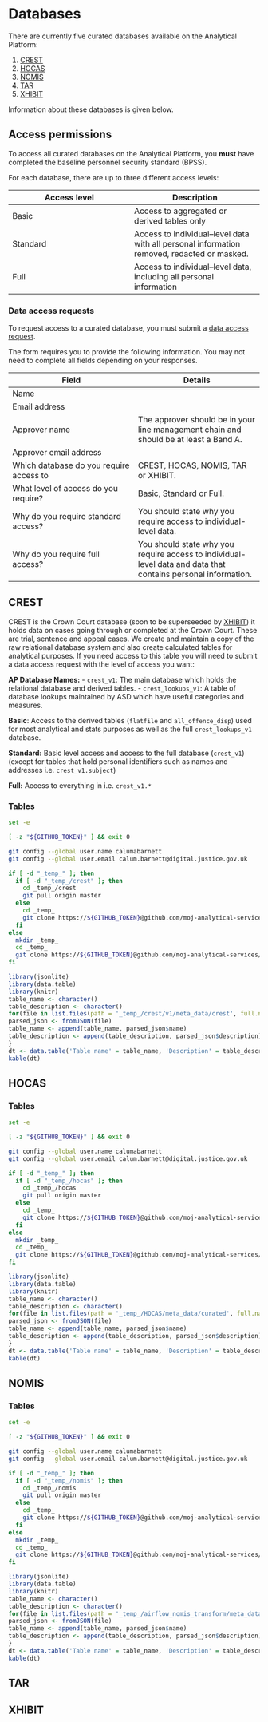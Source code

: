 # Databases

There are currently five curated databases available on the Analytical Platform:

1.  [CREST](#crest)
2.  [HOCAS](#hocas)
3.  [NOMIS](#nomis)
4.  [TAR](#tar)
5.  [XHIBIT](#xhibit)

Information about these databases is given below.

## Access permissions

To access all curated databases on the Analytical Platform, you __must__ have completed the baseline personnel security standard (BPSS).

For each database, there are up to three different access levels:


Access level    | Description
----------------|-----------------
Basic           | Access to aggregated or derived tables only
Standard        | Access to individual--level data with all personal information removed, redacted or masked.
Full            | Access to individual--level data, including all personal information

### Data access requests

To request access to a curated database, you must submit a [data access request](https://forms.office.com/Pages/ResponsePage.aspx?id=KEeHxuZx_kGp4S6MNndq2BOEgSXQX71KliRRhdF6GWNUN0RVNDFaSjFPTVg1Q1pJWE8yUjFaSVdVSSQlQCN0PWcu).

The form requires you to provide the following information. You may not need to complete all fields depending on your responses.

Field                                   | Details
----------------------------------------|----------------------------------------
Name                                    |
Email address                           |
Approver name                           | The approver should be in your line management chain and should be at least a Band A.
Approver email address                  |
Which database do you require access to | CREST, HOCAS, NOMIS, TAR or XHIBIT.
What level of access do you require?    | Basic, Standard or Full.
Why do you require standard access?     | You should state why you require access to individual-level data.
Why do you require full access?         | You should state why you require access to individual-level data and data that contains personal information.


## CREST{#crest}

CREST is the Crown Court database (soon to be superseeded by [XHIBIT](#XHIBIT)) it holds data on cases going through or completed at the Crown Court. These are trial, sentence and appeal cases. We create and maintain a copy of the raw relational database system and also create calculated tables for analytical purposes. If you need access to this table you will need to submit a data access request with the level of access you want:

**AP Database Names:**
- `crest_v1`: The main database which holds the relational database and derived tables.
- `crest_lookups_v1`: A table of database lookups maintained by ASD which have useful categories and measures.

**Basic**:
Access to the derived tables (`flatfile` and `all_offence_disp`) used for most analytical and stats purposes as well as the full `crest_lookups_v1` database.

**Standard:**
Basic level access and access to the full database (`crest_v1`) (except for tables that hold personal identifiers such as names and addresses i.e. `crest_v1.subject`)

**Full:**
Access to everything in i.e. `crest_v1.*`

### Tables

```bash
set -e

[ -z "${GITHUB_TOKEN}" ] && exit 0

git config --global user.name calumabarnett
git config --global user.email calum.barnett@digital.justice.gov.uk

if [ -d "_temp_" ]; then
  if [ -d "_temp_/crest" ]; then
    cd _temp_/crest
    git pull origin master
  else
    cd _temp_
    git clone https://${GITHUB_TOKEN}@github.com/moj-analytical-services/crest_engineering_draft.git crest
  fi
else
  mkdir _temp_
  cd _temp_
  git clone https://${GITHUB_TOKEN}@github.com/moj-analytical-services/crest_engineering_draft.git crest
fi
```

```r
library(jsonlite)
library(data.table)
library(knitr)
table_name <- character()
table_description <- character()
for(file in list.files(path = '_temp_/crest/v1/meta_data/crest', full.names = TRUE)){
parsed_json <- fromJSON(file)
table_name <- append(table_name, parsed_json$name)
table_description <- append(table_description, parsed_json$description)
}
dt <- data.table('Table name' = table_name, 'Description' = table_description)
kable(dt)
```

## HOCAS{#hocas}

### Tables

```bash
set -e

[ -z "${GITHUB_TOKEN}" ] && exit 0

git config --global user.name calumabarnett
git config --global user.email calum.barnett@digital.justice.gov.uk

if [ -d "_temp_" ]; then
  if [ -d "_temp_/hocas" ]; then
    cd _temp_/hocas
    git pull origin master
  else
    cd _temp_
    git clone https://${GITHUB_TOKEN}@github.com/moj-analytical-services/HOCAS.git crest
  fi
else
  mkdir _temp_
  cd _temp_
  git clone https://${GITHUB_TOKEN}@github.com/moj-analytical-services/HOCAS.git crest
fi
```

```r
library(jsonlite)
library(data.table)
library(knitr)
table_name <- character()
table_description <- character()
for(file in list.files(path = '_temp_/HOCAS/meta_data/curated', full.names = TRUE)){
parsed_json <- fromJSON(file)
table_name <- append(table_name, parsed_json$name)
table_description <- append(table_description, parsed_json$description)
}
dt <- data.table('Table name' = table_name, 'Description' = table_description)
kable(dt)
```

## NOMIS{#nomis}

### Tables

```bash
set -e

[ -z "${GITHUB_TOKEN}" ] && exit 0

git config --global user.name calumabarnett
git config --global user.email calum.barnett@digital.justice.gov.uk

if [ -d "_temp_" ]; then
  if [ -d "_temp_/nomis" ]; then
    cd _temp_/nomis
    git pull origin master
  else
    cd _temp_
    git clone https://${GITHUB_TOKEN}@github.com/moj-analytical-services/airflow_nomis_transform.git crest
  fi
else
  mkdir _temp_
  cd _temp_
  git clone https://${GITHUB_TOKEN}@github.com/moj-analytical-services/airflow_nomis_transform.git crest
fi
```

```r
library(jsonlite)
library(data.table)
library(knitr)
table_name <- character()
table_description <- character()
for(file in list.files(path = '_temp_/airflow_nomis_transform/meta_data/curated', full.names = TRUE)){
parsed_json <- fromJSON(file)
table_name <- append(table_name, parsed_json$name)
table_description <- append(table_description, parsed_json$description)
}
dt <- data.table('Table name' = table_name, 'Description' = table_description)
kable(dt)
```

## TAR{#tar}

## XHIBIT{#xhibit}
